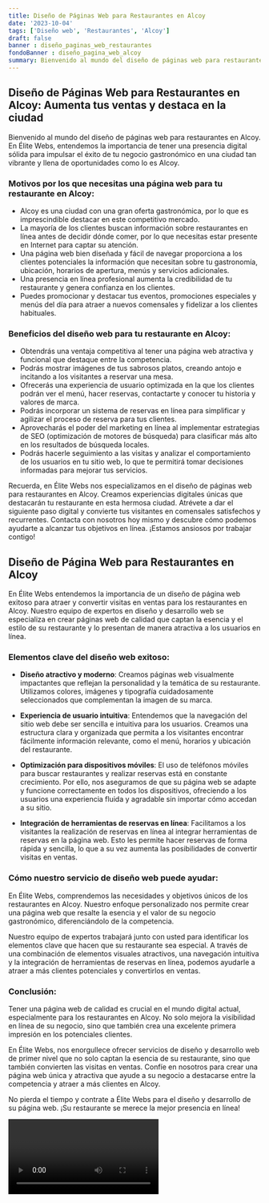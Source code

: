 ```yaml
---
title: Diseño de Páginas Web para Restaurantes en Alcoy
date: '2023-10-04'
tags: ['Diseño web', 'Restaurantes', 'Alcoy']
draft: false
banner : diseño_paginas_web_restaurantes
fondoBanner : diseño_pagina_web_alcoy
summary: Bienvenido al mundo del diseño de páginas web para restaurantes en Alcoy. En Élite Webs, entendemos la importancia de tener una presencia digital sólida para impulsar el éxito de tu negocio gastronómico en una ciudad tan vibrante y llena de oportunidades como lo es Alcoy.
---
```


## Diseño de Páginas Web para Restaurantes en Alcoy: Aumenta tus ventas y destaca en la ciudad

Bienvenido al mundo del diseño de páginas web para restaurantes en Alcoy. En Élite Webs, entendemos la importancia de tener una presencia digital sólida para impulsar el éxito de tu negocio gastronómico en una ciudad tan vibrante y llena de oportunidades como lo es Alcoy.

### Motivos por los que necesitas una página web para tu restaurante en Alcoy:

- Alcoy es una ciudad con una gran oferta gastronómica, por lo que es imprescindible destacar en este competitivo mercado.
- La mayoría de los clientes buscan información sobre restaurantes en línea antes de decidir dónde comer, por lo que necesitas estar presente en Internet para captar su atención.
- Una página web bien diseñada y fácil de navegar proporciona a los clientes potenciales la información que necesitan sobre tu gastronomía, ubicación, horarios de apertura, menús y servicios adicionales.
- Una presencia en línea profesional aumenta la credibilidad de tu restaurante y genera confianza en los clientes.
- Puedes promocionar y destacar tus eventos, promociones especiales y menús del día para atraer a nuevos comensales y fidelizar a los clientes habituales.

### Beneficios del diseño web para tu restaurante en Alcoy:

- Obtendrás una ventaja competitiva al tener una página web atractiva y funcional que destaque entre la competencia.
- Podrás mostrar imágenes de tus sabrosos platos, creando antojo e incitando a los visitantes a reservar una mesa.
- Ofrecerás una experiencia de usuario optimizada en la que los clientes podrán ver el menú, hacer reservas, contactarte y conocer tu historia y valores de marca.
- Podrás incorporar un sistema de reservas en línea para simplificar y agilizar el proceso de reserva para tus clientes.
- Aprovecharás el poder del marketing en línea al implementar estrategias de SEO (optimización de motores de búsqueda) para clasificar más alto en los resultados de búsqueda locales.
- Podrás hacerle seguimiento a las visitas y analizar el comportamiento de los usuarios en tu sitio web, lo que te permitirá tomar decisiones informadas para mejorar tus servicios.

Recuerda, en Élite Webs nos especializamos en el diseño de páginas web para restaurantes en Alcoy. Creamos experiencias digitales únicas que destacarán tu restaurante en esta hermosa ciudad. Atrévete a dar el siguiente paso digital y convierte tus visitantes en comensales satisfechos y recurrentes. Contacta con nosotros hoy mismo y descubre cómo podemos ayudarte a alcanzar tus objetivos en línea. ¡Estamos ansiosos por trabajar contigo!

<GifSeo />

<Cta />

## Diseño de Página Web para Restaurantes en Alcoy

En Élite Webs entendemos la importancia de un diseño de página web exitoso para atraer y convertir visitas en ventas para los restaurantes en Alcoy. Nuestro equipo de expertos en diseño y desarrollo web se especializa en crear páginas web de calidad que captan la esencia y el estilo de su restaurante y lo presentan de manera atractiva a los usuarios en línea.

### Elementos clave del diseño web exitoso:

- **Diseño atractivo y moderno**: Creamos páginas web visualmente impactantes que reflejan la personalidad y la temática de su restaurante. Utilizamos colores, imágenes y tipografía cuidadosamente seleccionados que complementan la imagen de su marca.

- **Experiencia de usuario intuitiva**: Entendemos que la navegación del sitio web debe ser sencilla e intuitiva para los usuarios. Creamos una estructura clara y organizada que permita a los visitantes encontrar fácilmente información relevante, como el menú, horarios y ubicación del restaurante.

- **Optimización para dispositivos móviles**: El uso de teléfonos móviles para buscar restaurantes y realizar reservas está en constante crecimiento. Por ello, nos aseguramos de que su página web se adapte y funcione correctamente en todos los dispositivos, ofreciendo a los usuarios una experiencia fluida y agradable sin importar cómo accedan a su sitio.

- **Integración de herramientas de reservas en línea**: Facilitamos a los visitantes la realización de reservas en línea al integrar herramientas de reservas en la página web. Esto les permite hacer reservas de forma rápida y sencilla, lo que a su vez aumenta las posibilidades de convertir visitas en ventas.

### Cómo nuestro servicio de diseño web puede ayudar:

En Élite Webs, comprendemos las necesidades y objetivos únicos de los restaurantes en Alcoy. Nuestro enfoque personalizado nos permite crear una página web que resalte la esencia y el valor de su negocio gastronómico, diferenciándolo de la competencia.

Nuestro equipo de expertos trabajará junto con usted para identificar los elementos clave que hacen que su restaurante sea especial. A través de una combinación de elementos visuales atractivos, una navegación intuitiva y la integración de herramientas de reservas en línea, podemos ayudarle a atraer a más clientes potenciales y convertirlos en ventas.

### Conclusión:

Tener una página web de calidad es crucial en el mundo digital actual, especialmente para los restaurantes en Alcoy. No solo mejora la visibilidad en línea de su negocio, sino que también crea una excelente primera impresión en los potenciales clientes.

En Élite Webs, nos enorgullece ofrecer servicios de diseño y desarrollo web de primer nivel que no solo captan la esencia de su restaurante, sino que también convierten las visitas en ventas. Confíe en nosotros para crear una página web única y atractiva que ayude a su negocio a destacarse entre la competencia y atraer a más clientes en Alcoy.

No pierda el tiempo y contrate a Élite Webs para el diseño y desarrollo de su página web. ¡Su restaurante se merece la mejor presencia en línea!

<Video />

<CtaBot job='Restaurantes' city='Alcoy'/>

<Gmaps query='Alcoy+españa+maps' />